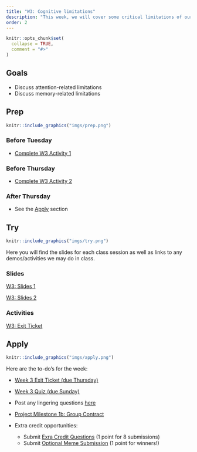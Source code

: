 ```yaml
---
title: "W3: Cognitive limitations"
description: "This week, we will cover some critical limitations of our cognitive system and the implications and consequences of these limitations."
order: 2 
---
```


```r
knitr::opts_chunk$set(
  collapse = TRUE,
  comment = "#>"
)
```

## Goals

- Discuss attention-related limitations
- Discuss memory-related limitations


## Prep


:::::{.card .border .border-2 .border-info}
:::: {.grid .g-0}
::: {.g-col-3}
:::: {.card-body}

```r
knitr::include_graphics("imgs/prep.png")
```

::::
:::

::: {.g-col-9}
:::: {.card-body}
### Before Tuesday

- <span style="color:#508AB0"><a href="https://bowdoin.instructure.com/courses/6946/modules/items/448651" target="_blank">Complete W3 Activity 1</a></span>


### Before Thursday

- <span style="color:#508AB0"><a href="https://bowdoin.instructure.com/courses/6946/modules/items/435435" target="_blank">Complete W3 Activity 2</a></span>


### After Thursday

- See the [Apply](#apply) section

::::
:::
::::
:::::

## Try {.mt-5}

:::::{.card .border .border-2 .border-info}
:::: {.grid .g-0}
::: {.g-col-3}
:::: {.card-body}

```r
knitr::include_graphics("imgs/try.png")
```

::::
:::

::: {.g-col-9}
:::: {.card-body}

Here you will find the slides for each class session as well as links to any demos/activities we may do in class.

### Slides

<a class="btn btn-outline-info" href="../../slides/W3_limitations.pdf" role="button" target="_blank">W3: Slides 1</a>

<a class="btn btn-outline-info" href="../../slides/W3_more_limitations.pdf" role="button" target="_blank">W3: Slides 2</a>

### Activities

<a class="btn btn-outline-info" href="https://bowdoin.instructure.com/courses/6946/modules/items/435436" role="button" target="_blank">W3: Exit Ticket</a>



::::
:::


::::
:::::

## Apply {.mt-5}

:::::{.card .border .border-2 .border-info}
:::: {.grid .g-0}
::: {.g-col-3}
:::: {.card-body}

```r
knitr::include_graphics("imgs/apply.png")
```

::::
:::

::: {.g-col-9}
:::: {.card-body}

Here are the to-do's for the week:

- <span style="color:#508AB0"><a href="https://bowdoin.instructure.com/courses/6946/modules/items/435436" target="_blank">Week 3 Exit Ticket (due Thursday)</a></span>
- <span style="color:#508AB0"><a href="https://bowdoin.instructure.com/courses/6946/modules/items/435437" target="_blank">Week 3 Quiz (due Sunday)</a></span>
- Post any lingering questions <a href="https://forms.gle/FUPZMhQWY8cNEdYs9" target="_blank">here</a>
- <span style="color:#508AB0"><a href="https://bowdoin.instructure.com/courses/6946/modules/items/450647" target="_blank">Project Milestone 1b: Group Contract</a></span>

- Extra credit opportunities:
  - Submit <span style="color:#508AB0"><a href="https://bowdoin.instructure.com/courses/6946/modules/items/447080" target="_blank">Exra Credit Questions</a></span> (1 point for 8 submissions)
  - Submit <span style="color:#508AB0"><a href="https://bowdoin.instructure.com/courses/6946/modules/items/435439" target="_blank">Optional Meme Submission</a></span> (1 point for winners!)

::::
:::


::::
:::::

